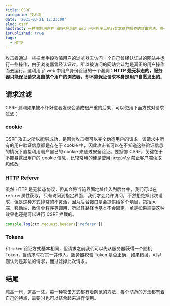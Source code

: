 ```yaml
---
title: CSRF
categorie: 技术向
date: '2021-03-21 12:23:00'
slug: csrf
abstract: 一种挟制用户在当前已登录的 Web 应用程序上执行非本意的操作的攻击方法，换一种说法就是攻击者盗用了你的身份，以你的名义发送恶意请求，从而达到攻击用户的目的。
isPublished: true
tags:
  - HTTP
---
```

攻击者通过一些技术手段欺骗用户的浏览器去访问一个自己曾经认证过的网站并运行一些操作，由于浏览器曾经认证过，所以被访问的网站会认为是真正的用户操作而去运行。这利用了 web 中用户身份验证的一个漏洞：**HTTP 是无状态的，服务器只能保证请求发自某个用户的浏览器，却不能保证请求本身是用户自愿发出的**。

## 请求过滤
CSRF 漏洞如果被不怀好意者发现会造成很严重的后果，可以使用下面方式对请求过滤：
### cookie
CSRF 攻击之所以能够成功，是因为攻击者可以完全伪造用户的请求，该请求中所有的用户验证信息都是存在于 cookie 中，因此攻击者可以在不知道这些验证信息的情况下直接利用用户自己的 cookie 来通过安全验证。要抵御 CSRF，关键在于不能暴露出用户的 cookie 信息，比较常用的便是使用 `HttpOnly` 禁止客户端读取和修改。
### HTTP Referer
虽然 HTTP 是无状态协议，但其会将当前界面地址传入到后台中，我们可以在`referer`属性获取，只有访问到指定界面，我们才会允许访问，不然拒绝掉此次请求，但是这种方式非常的不灵活，因为后台接口是会提供给多个项目，包括pc端、移动端、微信小程序等调用，所以其路径也基本不会固定，单是如果需要这种效果也还是可以进行 CSRF 拦截的。
```javascript
console.log(ctx.request.headers['referer'])
```
### Tokens
和 `token` 验证方式基本相同，但请求之前我们可以先从服务器获得一个随机 Token，当请求时将其一并传入，服务器校验 Token 是否正确，如果错误，可以则认为是非法的请求，而过滤掉此次请求。

## 结尾
魔高一尺，道高一丈。每一种攻击方式都有着防范的方法，每个防范的方法都有着自己的特点，需要时也可以结合起来进行使用。